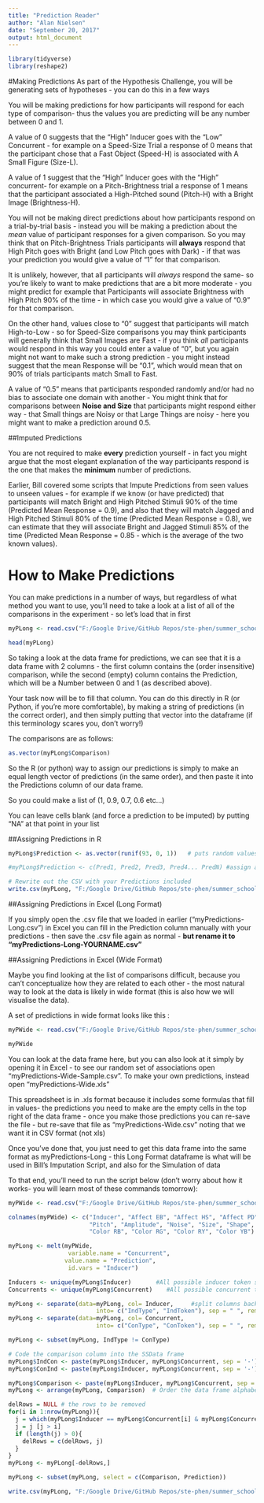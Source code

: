 ```yaml
---
title: "Prediction Reader"
author: "Alan Nielsen"
date: "September 20, 2017"
output: html_document
---
```


```r
library(tidyverse)
library(reshape2)
```

#Making Predictions
As part of the Hypothesis Challenge, you will be generating sets of hypotheses - you can do this in a few ways

You will be making predictions for how participants will respond for each type of comparison- thus the values you are predicting will be any number between 0 and 1.


A value of 0 suggests that the "High" Inducer goes with the "Low" Concurrent - for example on a Speed-Size Trial a response of 0 means that the participant chose that a Fast Object (Speed-H) is associated with A Small Figure (Size-L).

A value of 1 suggest that the "High" Inducer goes with the "High" concurrent- for example on a Pitch-Brightness trial a response of 1 means that the participant associated a High-Pitched sound (Pitch-H) with a Bright Image (Brightness-H).

You will not be making direct predictions about how participants respond on a trial-by-trial basis - instead you will be making a prediction about the *mean* value of participant responses for a given comparison. So you may think that on Pitch-Brightness Trials participants will **always** respond that High Pitch goes with Bright (and Low Pitch goes with Dark) - if that was your prediction you would give a value of "1" for that comparison.

It is unlikely, however, that all participants will *always* respond the same- so you're likely to want to make predictions that are a bit more moderate - you might predict for example that Participants will associate Brightness with High Pitch 90% of the time - in which case you would give a value of "0.9" for that comparison.

On the other hand, values close to "0" suggest that participants will match High-to-Low - so for Speed-Size comparisons you may think participants will generally think that Small Images are Fast - if you think *all* participants would respond in this way you could enter a value of "0", but you again might not want to make such a strong prediction - you might instead suggest that the mean Response will be "0.1", which would mean that on 90% of trials participants match Small to Fast.

A value of "0.5" means that participants responded randomly and/or had no bias to associate one domain with another - You might think that for comparisons between **Noise and Size** that participants might respond either way - that Small things are Noisy or that Large Things are noisy - here you might want to make a prediction around 0.5.

##Imputed Predictions

You are not required to make **every** prediction yourself - in fact you might argue that the most elegant explanation of the way participants respond is the one that makes the **minimum** number of predictions.

Earlier, Bill covered some scripts that Impute Predictions from seen values to unseen values - for example if we know (or have predicted) that participants will match Bright and High Pitched Stimuli 90% of the time (Predicted Mean Response = 0.9), and also that they will match Jagged and High Pitched Stimuli 80% of the time (Predicted Mean Response = 0.8), we can estimate that they will associate Bright and Jagged Stimuli 85% of the time (Predicted Mean Response = 0.85 - which is the average of the two known values).


# How to Make Predictions
You can make predictions in a number of ways, but regardless of what method you want to use, you'll need to take a look at a list of all of the comparisons in the experiment - so let's load that in first

```r

myPLong <- read.csv("F:/Google Drive/GitHub Repos/ste-phen/summer_school_sessions/9_Hypothesis_Challenge/myPredictions-Long.csv")

head(myPLong)
```

So taking a look at the data frame for predictions, we can see that it is a data frame with 2 columns - the first column contains the (order insensitive) comparison, while the second (empty) column contains the Prediction, which will be a Number between 0 and 1 (as described above).

Your task now will be to fill that column. You can do this directly in R (or Python, if you're more comfortable), by making a string of predictions (in the correct order), and then simply putting that vector into the dataframe (if this terminology scares you, don't worry!)

The comparisons are as follows:

```r
as.vector(myPLong$Comparison)
```

So the R (or python) way to assign our predictions is simply to make an equal length vector of predictions (in the same order), and then paste it into the Predictions column of our data frame.

So you could make a list of (1, 0.9, 0.7, 0.6 etc...)

You can leave cells blank (and force a prediction to be imputed) by putting "NA" at that point in your list

##Assigning Predictions in R

```r
myPLong$Prediction <- as.vector(runif(93, 0, 1))   # puts random values between 0 and 1 into every cell

#myPLong$Prediction <- c(Pred1, Pred2, Pred3, Pred4... PredN) #assign a string of your own predictions to the column

# Rewrite out the CSV with your Predictions included
write.csv(myPLong, "F:/Google Drive/GitHub Repos/ste-phen/summer_school_sessions/9_Hypothesis_Challenge/myPredictions-Long-YOURNAME.csv")
```

##Assigning Predictions in Excel (Long Format)

If you simply open the .csv file that we loaded in earlier ("myPredictions-Long.csv") in Excel you can fill in the Prediction column manually with your predictions - then save the .csv file again as normal - **but rename it to "myPredictions-Long-YOURNAME.csv"**


##Assigning Predictions in Excel (Wide Format)

Maybe you find looking at the list of comparisons difficult, because you can't conceptualize how they are related to each other - the most natural way to look at the data is likely in wide format (this is also how we will visualise the data).

A set of predictions in wide format looks like this :

```r

myPWide <- read.csv("F:/Google Drive/GitHub Repos/ste-phen/summer_school_sessions/9_Hypothesis_Challenge/myPredictions-Wide-Sample.csv")

myPWide
```


You can look at the data frame here, but you can also look at it simply by opening it in Excel - to see our random set of associations open "myPredictions-Wide-Sample.csv". To make your own predictions, instead open "myPredictions-Wide.xls"

This spreadsheet is in .xls format because it includes some formulas that fill in values- the predictions you need to make are the empty cells in the top right of the data frame - once you make those predictions you can re-save the file - but re-save that file as "myPredictions-Wide.csv" noting that we want it in CSV format (not xls)

Once you've done that, you just need to get this data frame into the same format as myPredictions-Long - this Long Format dataframe is what will be used in Bill's Imputation Script, and also for the Simulation of data

To that end, you'll need to run the script below (don't worry about how it works- you will learn most of these commands tomorrow):

```r
myPWide <- read.csv("F:/Google Drive/GitHub Repos/ste-phen/summer_school_sessions/9_Hypothesis_Challenge/myPredictions-Wide.csv")

colnames(myPWide) <- c("Inducer", "Affect EB", "Affect HS", "Affect PD", "Affect SC",
                       "Pitch", "Amplitude", "Noise", "Size", "Shape", "Speed", "Brightness",
                       "Color RB", "Color RG", "Color RY", "Color YB")

myPLong <- melt(myPWide,
                 variable.name = "Concurrent",
                value.name = "Prediction",
                 id.vars = "Inducer")

Inducers <- unique(myPLong$Inducer)       #All possible inducer token sets   
Concurrents <- unique(myPLong$Concurrent)    #All possible concurrent token sets

myPLong <- separate(data=myPLong, col= Inducer,     #split columns back up for subsetting
                         into= c("IndType", "IndToken"), sep = " ", remove = FALSE)
myPLong <- separate(data=myPLong, col= Concurrent, 
                         into= c("ConType", "ConToken"), sep = " ", remove = FALSE)

myPLong <- subset(myPLong, IndType != ConType)

# Code the comparison column into the SSData frame
myPLong$IndCon <- paste(myPLong$Inducer, myPLong$Concurrent, sep = '-')
myPLong$ConInd <- paste(myPLong$Inducer, myPLong$Concurrent, sep = '-')

myPLong$Comparison <- paste(myPLong$Inducer, myPLong$Concurrent, sep = '-') #Make a comparison column
myPLong <- arrange(myPLong, Comparison)  # Order the data frame alphabetically by the comparison column

delRows = NULL # the rows to be removed
for(i in 1:nrow(myPLong)){
  j = which(myPLong$Inducer == myPLong$Concurrent[i] & myPLong$Concurrent == myPLong$Inducer[i])
  j = j [j > i]
  if (length(j) > 0){
    delRows = c(delRows, j)
  }
}
myPLong <- myPLong[-delRows,]

myPLong <- subset(myPLong, select = c(Comparison, Prediction))

write.csv(myPLong, "F:/Google Drive/GitHub Repos/ste-phen/summer_school_sessions/9_Hypothesis_Challenge/myPredictions-Long-YOURNAME.csv")

```







